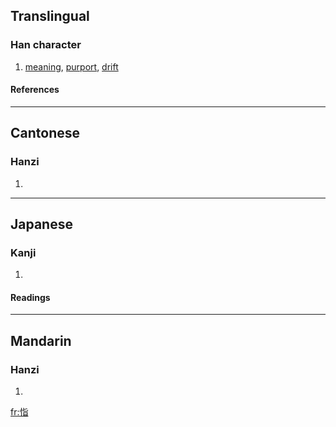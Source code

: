 ==Translingual==
===Han character===
{{Han char|rn=61|rad=心|as=06|sn=9|four=9106<sub>1</sub>|canj=心心日 (PPA), X心心日 (XPPA)}}
# [[meaning]], [[purport]], [[drift]]
====References====
{{Han ref|kx=0383.310|dkj=10532|dj=0714.070|hdz=42297.090|uh=6049|ud=24649|bh=CEC7|bd=52935}}
----
==Cantonese==
===Hanzi===
{{yue-hanzi|jyut=|y=ji2}}
# {{defn|Cantonese}}
----
==Japanese==
===Kanji===
{{ja-kanji|grade=|rs=心06}}
# {{defn|Japanese}} 
====Readings====
{{ja-readings|on=[[し]] (shi)|kun=[[こころ]] (kokoro)}}
----
==Mandarin==
===Hanzi===
{{cmn-hanzi|pin=[[cī]] ([[ci1]]), [[zhǐ]] ([[zhi3]])|wg=tz'u<sup>1</sup>, chih<sup>3</sup>}}
# {{defn|Mandarin}}

[[fr:恉]]